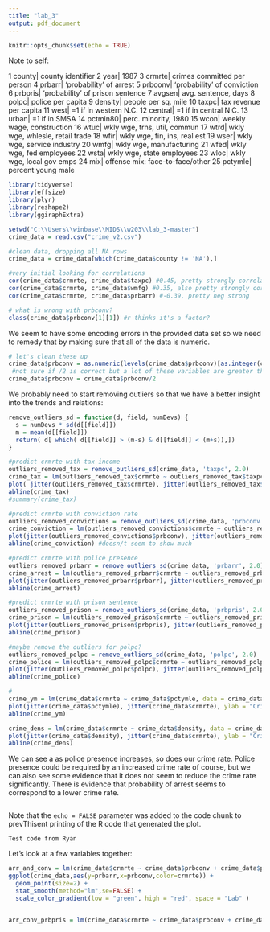 ```yaml
---
title: "lab_3"
output: pdf_document
---
```


```r
knitr::opts_chunk$set(echo = TRUE)
```

Note to self: 

1    county|               county identifier
2      year|                            1987
3    crmrte|     crimes committed per person
4    prbarr|         'probability' of arrest
5   prbconv|     'probability' of conviction
6   prbpris| 'probability' of prison sentence
7    avgsen|             avg. sentence, days
8     polpc|               police per capita
9   density|             people per sq. mile
10    taxpc|          tax revenue per capita
11     west|           =1 if in western N.C.
12  central|           =1 if in central N.C.
13    urban|                   =1 if in SMSA
14 pctmin80|            perc. minority, 1980
15     wcon|       weekly wage, construction
16     wtuc|    wkly wge, trns, util, commun
17     wtrd| wkly wge, whlesle, retail trade
18     wfir|    wkly wge, fin, ins, real est
19     wser|      wkly wge, service industry
20     wmfg|         wkly wge, manufacturing
21     wfed|         wkly wge, fed employees
22     wsta|       wkly wge, state employees
23     wloc|        wkly wge, local gov emps
24      mix| offense mix: face-to-face/other
25  pctymle|              percent young male

```r
library(tidyverse)
library(effsize)
library(plyr)
library(reshape2)
library(ggiraphExtra)

setwd("C:\\Users\\winbase\\MIDS\\w203\\lab_3-master")
crime_data = read.csv("crime_v2.csv")

#clean data, dropping all NA rows
crime_data = crime_data[which(crime_data$county != 'NA'),]

#very initial looking for correlations
cor(crime_data$crmrte, crime_data$taxpc) #0.45, pretty strongly correlated
cor(crime_data$crmrte, crime_data$wmfg) #0.35, also pretty strongly correlated
cor(crime_data$crmrte, crime_data$prbarr) #-0.39, pretty neg strong

# what is wrong with prbconv?
class(crime_data$prbconv[1][1]) #r thinks it's a factor?

```

We seem to have some encoding errors in the provided data set so we need to remedy that by making sure that all of the data is numeric.

```r

# let's clean these up
crime_data$prbconv = as.numeric(levels(crime_data$prbconv)[as.integer(crime_data$prbconv)])
 #not sure if /2 is correct but a lot of these variables are greater than 1
crime_data$prbconv = crime_data$prbconv/2

```

We probably need to start removing outliers so that we have a better insight into the trends and relations:

```r

remove_outliers_sd = function(d, field, numDevs) {
  s = numDevs * sd(d[[field]])
  m = mean(d[[field]])
  return( d[ which( d[[field]] > (m-s) & d[[field]] < (m+s)),])
}

#predict crmrte with tax income
outliers_removed_tax = remove_outliers_sd(crime_data, 'taxpc', 2.0)
crime_tax = lm(outliers_removed_tax$crmrte ~ outliers_removed_tax$taxpc)
plot( jitter(outliers_removed_tax$crmrte), jitter(outliers_removed_tax$taxpc), ylab = "Crime Rate", xlab = "Tax receipts")
abline(crime_tax)
#summary(crime_tax)

#predict crmrte with conviction rate
outliers_removed_convictions = remove_outliers_sd(crime_data, 'prbconv', 2.0)
crime_conviction = lm(outliers_removed_convictions$crmrte ~ outliers_removed_convictions$prbconv)
plot(jitter(outliers_removed_convictions$prbconv), jitter(outliers_removed_convictions$crmrte), xlab = "Crime Rate", ylab = "Probability of conviction")
abline(crime_conviction) #doesn/t seem to show much

#predict crmrte with police presence
outliers_removed_prbarr = remove_outliers_sd(crime_data, 'prbarr', 2.0)
crime_arrest = lm(outliers_removed_prbarr$crmrte ~ outliers_removed_prbarr$prbarr)
plot(jitter(outliers_removed_prbarr$prbarr), jitter(outliers_removed_prbarr$crmrte), ylab = "Crime Rate", xlab = "Probability of Arrest")
abline(crime_arrest)

#predict crmrte with prison sentence
outliers_removed_prison = remove_outliers_sd(crime_data, 'prbpris', 2.0)
crime_prison = lm(outliers_removed_prison$crmrte ~ outliers_removed_prison$prbpris)
plot(jitter(outliers_removed_prison$prbpris), jitter(outliers_removed_prison$crmrte), ylab = "Crime Rate", xlab = "Probability of Arrest")
abline(crime_prison)

#maybe remove the outliers for polpc?
outliers_removed_polpc = remove_outliers_sd(crime_data, 'polpc', 2.0)
crime_police = lm(outliers_removed_polpc$crmrte ~ outliers_removed_polpc$polpc, data = outliers_removed_polpc)
plot(jitter(outliers_removed_polpc$polpc), jitter(outliers_removed_polpc$crmrte), ylab = "Crime Rate", xlab = "Police Presence")
abline(crime_police)

#
crime_ym = lm(crime_data$crmrte ~ crime_data$pctymle, data = crime_data)
plot(jitter(crime_data$pctymle), jitter(crime_data$crmrte), ylab = "Crime Rate", xlab = "Young Men")
abline(crime_ym)

crime_dens = lm(crime_data$crmrte ~ crime_data$density, data = crime_data)
plot(jitter(crime_data$density), jitter(crime_data$crmrte), ylab = "Crime Rate", xlab = "Pop Dens")
abline(crime_dens)

```

We can see a as police presence increases, so does our crime rate. Police presence could be required by an increased crime rate of course, but we can also see some evidence that it does not seem to reduce the crime rate significantly. There is evidence that probability of arrest seems to correspond to a lower crime rate. 

```r



```

Note that the `echo = FALSE` parameter was added to the code chunk to prevThisent printing of the R code that generated the plot.

```Test code from Ryan```

Let's look at a few variables together:

```r

arr_and_conv = lm(crime_data$crmrte ~ crime_data$prbconv + crime_data$prbarr, data = crime_data)
ggplot(crime_data,aes(y=prbarr,x=prbconv,color=crmrte)) + 
  geom_point(size=2) +
  stat_smooth(method="lm",se=FALSE) +
  scale_color_gradient(low = "green", high = "red", space = "Lab" )


arr_conv_prbpris = lm(crime_data$crmrte ~ crime_data$prbconv + crime_data$prbarr + crime_data$prbpris, data = crime_data)

```
